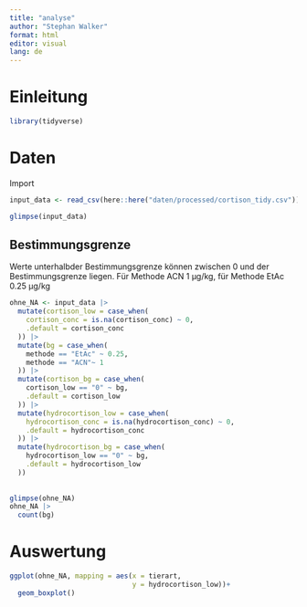```yaml
---
title: "analyse"
author: "Stephan Walker"
format: html
editor: visual
lang: de
---
```


# Einleitung

```r
library(tidyverse)
```

# Daten

Import

```r
input_data <- read_csv(here::here("daten/processed/cortison_tidy.csv"))

glimpse(input_data)
```

## Bestimmungsgrenze

Werte unterhalbder Bestimmungsgrenze können zwischen 0 und der Bestimmungsgrenze liegen. Für Methode ACN 1 µg/kg, für Methode EtAc 0.25 µg/kg

```r
ohne_NA <- input_data |> 
  mutate(cortison_low = case_when(
    cortison_conc = is.na(cortison_conc) ~ 0,
    .default = cortison_conc
  )) |> 
  mutate(bg = case_when(
    methode == "EtAc" ~ 0.25,
    methode == "ACN"~ 1
  )) |> 
  mutate(cortison_bg = case_when(
    cortison_low == "0" ~ bg,
    .default = cortison_low
  )) |> 
  mutate(hydrocortison_low = case_when(
    hydrocortison_conc = is.na(hydrocortison_conc) ~ 0,
    .default = hydrocortison_conc
  )) |> 
  mutate(hydrocortison_bg = case_when(
    hydrocortison_low == "0" ~ bg,
    .default = hydrocortison_low
  ))
    
  
glimpse(ohne_NA)
ohne_NA |> 
  count(bg)
```

# Auswertung

```r
ggplot(ohne_NA, mapping = aes(x = tierart,
                              y = hydrocortison_low))+
  geom_boxplot()
```
